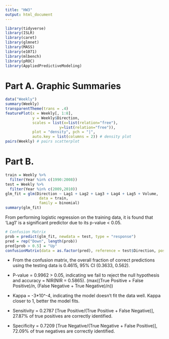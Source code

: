 ```yaml
---
title: "HW3"
output: html_document
---
```


```r
library(tidyverse)
library(ISLR)
library(caret)
library(glmnet)
library(MASS)
library(e1071)
library(mlbench)
library(pROC)
library(AppliedPredictiveModeling)
```


# Part A. Graphic Summaries
```r
data("Weekly")
summary(Weekly)
transparentTheme(trans = .4)
featurePlot(x = Weekly[, 1:8], 
            y = Weekly$Direction,
            scales = list(x=list(relation="free"), 
                        y=list(relation="free")),
            plot = "density", pch = "|", 
            auto.key = list(columns = 2)) # density plot
pairs(Weekly) # pairs scatterplot
```


# Part B. 

```r
train = Weekly %>% 
  filter(Year %in% c(1990:2008))
test = Weekly %>% 
  filter(Year %in% c(2009,2010))
glm_fit = glm(Direction ~ Lag1 + Lag2 + Lag3 + Lag4 + Lag5 + Volume, 
               data = train,
               family = binomial)
summary(glm_fit)
```

From performing logistic regression on the training data, it is found that 'Lag1' is a significant predictor due to its p-value < 0.05.

```r
# Confusion Matrix
prob = predict(glm_fit, newdata = test, type = "response")
pred = rep("Down", length(prob))
pred[prob > 0.5] = "Up"
confusionMatrix(data = as.factor(pred), reference = test$Direction, positive = "Up")
```

* From the confusion matrix, the overall fraction of correct predictions using the testing data is 0.4615, 95% CI (0.3633, 0.562). 

* P-value = 0.9962 > 0.05, indicating we fail to reject the null hypothesis and accuracy = NIR(NIR = 0.5865). (max((True Positive + False Positive)/n, (False Negative + True Negative)/n))  

* Kappa = -3*10^-4, indicating the model doesn't fit the data well. Kappa closer to 1, better the model fits.

* Sensitivity = 0.2787 [True Positive/(True Positive + False Negative)], 27.87% of true positives are correctly identified.

* Specificity = 0.7209 [True Negative/(True Negative + False Positive)], 72.09% of true negatives are correctly identified.







